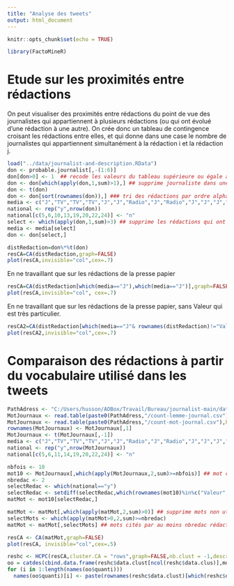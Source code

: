 ---
title: "Analyse des tweets"
output: html_document
---

```{r setup, include=FALSE}
knitr::opts_chunk$set(echo = TRUE)

library(FactoMineR)
```

# Etude sur les proximités entre rédactions

On peut visualiser des proximités entre rédactions du point de vue des journalistes qui appartiennent à plusieurs rédactions (ou qui ont évolué d'une rédaction à une autre). On crée donc un tableau de contingence croisant les rédactions entre elles, et qui donne dans une case le nombre de journalistes qui appartiennent simultanément à la rédaction i et la rédaction j.

```{r}
load("../data/journalist-and-description.RData")
don <- probable.journalist[,-(1:6)]
don[don>0] <- 1  ## recode les valeurs du tableau supérieure ou égale à 2
don <- don[which(apply(don,1,sum)>1),] ## supprime journaliste dans une seule rédaction
don <- t(don)
don <- don[sort(rownames(don)),] ### tri des rédactions par ordre alphabétique
media <- c("J","TV","TV","TV","J","J","Radio","J","Radio","J","J","J","J","J","J","J","J","J","J","J","J","J","J","J")
national <- rep("y",nrow(don))
national[c(5,6,10,13,19,20,22,24)] <- "n"
select <- which(apply(don,1,sum)>3) ## supprime les rédactions qui ont moins de 3 journalistes
media <- media[select]
don <- don[select,] 
```

```{r}
distRedaction=don%*%t(don)
resCA=CA(distRedaction,graph=FALSE)
plot(resCA,invisible="col",cex=.7)
```

En ne travaillant que sur les rédactions de la presse papier

```{r}
resCA=CA(distRedaction[which(media=="J"),which(media=="J")],graph=FALSE)
plot(resCA,invisible="col", cex=.7)
```

En ne travaillant que sur les rédactions de la presse papier, sans Valeur qui est très particulier.

```{r}
resCA2=CA(distRedaction[which(media=="J"& rownames(distRedaction)!="Valeur"),which(media=="J"&colnames(distRedaction)!="Valeur")],graph=FALSE)
plot(resCA2,invisible="col",cex=.7)
```

# Comparaison des rédactions à partir du vocabulaire utilisé dans les tweets

```{r}
PathAdress <- "C:/Users/husson/AOBox/Travail/Bureau/journalist-main/data"
MotJournaux <- read.table(paste0(PathAdress,"/count-lemme-journal.csv"),header = TRUE,sep=",",encoding="UTF-8",row.names=1)
MotJournaux <- read.table(paste0(PathAdress,"/count-mot-journal.csv"),header = TRUE,sep=",",encoding="UTF-8",row.names=1)
rownames(MotJournaux) <- MotJournaux[,1]
MotJournaux <- t(MotJournaux[,-1])
media <- c("J","TV","TV","TV","J","J","Radio","J","Radio","J","J","J","J","J","J","J","J","J","J","J","J","J","J","J")
national <- rep("y",nrow(MotJournaux))
national[c(5,6,11,14,19,20,22,24)] <- "n"
```

```{r}
nbfois <- 10
mot10 <- MotJournaux[,which(apply(MotJournaux,2,sum)>=nbfois)] ## mot cités plus de nbfois
nbredac <- 2
selectRedac <- which(national=="y")
selectRedac <- setdiff(selectRedac,which(rownames(mot10)%in%c("Valeur","Lacroix"))) ## ces 2 journaux sont très particuliers
matMot <- mot10[selectRedac,]

matMot <- matMot[,which(apply(matMot,2,sum)>0)] ## supprime mots non utilisés
selectMots <- which(apply(matMot>0,2,sum)>=nbredac)
matMot <- matMot[,selectMots] ## mots cités par au moins nbredac rédactions
```

```{r}
resCA <- CA(matMot,graph=FALSE)
plot(resCA, invisible="col",cex=.5)
```

```{r}
reshc <- HCPC(resCA,cluster.CA = "rows",graph=FALSE,nb.clust = -1,description=FALSE)
oo = catdes(cbind.data.frame(reshc$data.clust[ncol(reshc$data.clus)],mot10[selectRedac,]),1,proba=0.001)
for (i in 1:length(names(oo$quanti)))
  names(oo$quanti)[i] <- paste(rownames(reshc$data.clust)[which(reshc$data.clust[ncol(reshc$data.clus)]==i)],collapse="_")
```
